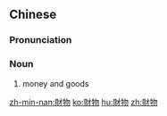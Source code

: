 {{also|财物}}
==Chinese==
{{zh-forms|s=财物}}

===Pronunciation===
{{zh-pron
|m=cáiwù
|c=coi4 mat6
|h=pfs=chhòi-vu̍t
|mn=châi-bu̍t
|cat=n
}}

===Noun===
{{zh-noun}}

# {{lb|zh|literary}} money and goods

[[zh-min-nan:財物]]
[[ko:財物]]
[[hu:財物]]
[[zh:財物]]